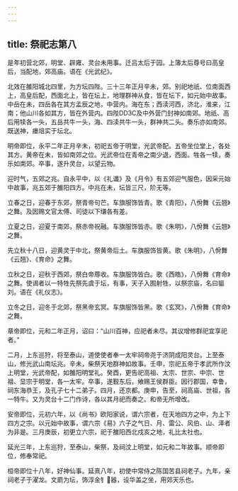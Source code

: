 ```yaml
---
---
---
```

title: 祭祀志第八
---

是年初营北郊，明堂、辟雍、灵台未用事。迁吕太后于园。上簿太后尊号曰高皇后，当配地，郊高庙。语在《光武纪》。

北效在雒阳城北四里，为方坛四陛。三十三年正月辛未，郊。别祀地祇、位南面西上，高皇后配，西面北上，皆在坛上，地理群神从食，皆在坛下，如元始中故事。中岳在未，四岳各在其方孟辰之地，中营内。海在东；西渎河西，济北，淮来，江南；他山川各如其方，皆在外营内。四陛DD3C及中外营门封神如南郊。地祇、高后用犊各一头，五岳共牛一头，海、四渎共牛一头，群神共二头。奏乐亦如南郊。既送神，瘗俎实于坛北。

明帝即位，永平二年正月辛未，初祀五帝于明堂，光武帝配。五帝坐位堂上，各处其方。黄帝在未，皆如南郊之位。光武帝位在青帝之南少退，西面。牲各一犊，奏乐如南郊。卒事，遂升灵台，以望云物。

迎时气，五郊之兆。自永平中，以《礼谶》及《月令》有五郊迎气服色，因采元始中故事，兆五郊于雒阳四方。中兆在未，坛皆三尺，阶无等。

立春之日，迎春于东郊，祭青帝句芒。车旗服饰皆青。歌《青阳》，八佾舞《云翘》之舞。及因赐文官太傅、司徒以下缣各有差。

立夏之日，迎夏于南郊，祭赤帝祝融。车旗服饰皆赤。歌《朱明》，八佾舞《云翘》之舞。

先立秋十八日，迎黄灵于中北，祭黄帝后土。车旗服饰皆黄。歌《朱明》，八佾舞《云翘》、《育命》之舞。

立秋之日，迎秋于西郊，祭白帝蓐收。车旗服饰皆白。歌《西皓》，八佾舞《育命》之舞。使谒者以一特牲先祭先虞于坛，有事，天子入囿射牲，以祭宗庙，名曰貙刘。语在《礼仪志》。

立冬之日，迎冬于北郊，祭黑帝玄冥。车旗服饰皆黑。歌《玄冥》，八佾舞《育命》之舞。

章帝即位，元和二年正月，诏曰：“山川百神，应祀者未尽。其议增修群祀宜享祀者。”

二月，上东巡狩，将至泰山，道使使者奉一太牢祠帝尧于济阴成阳灵台。上至泰山，修光武山南坛兆。辛未，柴祭天地群神如故事。壬申，宗祀五帝于孝武所作汶上明堂，光武帝配，如雒阳明堂礼。癸酉，更告祀高祖、太宗、世宗、中宗、世祖、显宗于明堂，各一太牢。卒事，遂觐东后，飨赐王侯群臣。因行郡国，幸鲁，祠东海恭王，及孔子七十二弟子。四月，还京都。庚申，告至，祠高庙、世祖，各一特牛。又为灵台十二门作诗，各以其月祀而奏之。和帝无所增改。

安帝即位，元初六年，以《尚书》欧阳家说，谓六宗者，在天地四方之中，为上下四方之宗。以元始中故事，谓六宗《易》六子之气日、月、雷公、风伯、山、泽者为非是。三月庚辰，初更立六宗，祀于雒阳西北戍亥之地，礼比太社也。

延光三年，上东巡狩，至泰山，柴祭，及祠汶上明堂，如元和二年故事。顺帝即位，修奉常祀。

桓帝即位十八年，好神仙事。延熹八年，初使中常侍之陈国苦县祠老子。九年，亲祠老子于濯龙。文罽为坛，饰淳金钅器，设华盖之坐，用郊天乐也。

